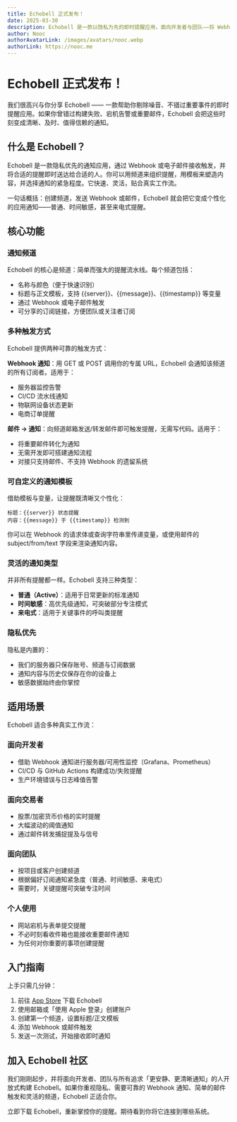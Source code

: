 ```yaml
---
title: Echobell 正式发布！
date: 2025-03-30
description: Echobell 是一款以隐私为先的即时提醒应用，面向开发者与团队——将 Webhook 或邮件触发转化为时间敏感与来电式通知，支持频道与模板。
author: Nooc
authorAvatarLink: /images/avatars/nooc.webp
authorLink: https://nooc.me
---
```


# Echobell 正式发布！

我们很高兴与你分享 Echobell —— 一款帮助你剔除噪音、不错过重要事件的即时提醒应用。如果你曾错过构建失败、宕机告警或重要邮件，Echobell 会把这些时刻变成清晰、及时、值得信赖的通知。

## 什么是 Echobell？

Echobell 是一款隐私优先的通知应用，通过 Webhook 或电子邮件接收触发，并将合适的提醒即时送达给合适的人。你可以用频道来组织提醒，用模板来塑造内容，并选择通知的紧急程度。它快速、灵活，贴合真实工作流。

一句话概括：创建频道，发送 Webhook 或邮件，Echobell 就会把它变成个性化的应用通知——普通、时间敏感，甚至来电式提醒。

## 核心功能

### 通知频道

Echobell 的核心是频道：简单而强大的提醒流水线。每个频道包括：

- 名称与颜色（便于快速识别）
- 标题与正文模板，支持 {{server}}、{{message}}、{{timestamp}} 等变量
- 通过 Webhook 或电子邮件触发
- 可分享的订阅链接，方便团队或关注者订阅

### 多种触发方式

Echobell 提供两种可靠的触发方式：

**Webhook 通知**：用 GET 或 POST 调用你的专属 URL，Echobell 会通知该频道的所有订阅者。适用于：

- 服务器监控告警
- CI/CD 流水线通知
- 物联网设备状态更新
- 电商订单提醒

**邮件 → 通知**：向频道邮箱发送/转发邮件即可触发提醒，无需写代码。适用于：

- 将重要邮件转化为通知
- 无需开发即可搭建通知流程
- 对接只支持邮件、不支持 Webhook 的遗留系统

### 可自定义的通知模板

借助模板与变量，让提醒既清晰又个性化：

```
标题：{{server}} 状态提醒
内容：{{message}} 于 {{timestamp}} 检测到
```

你可以在 Webhook 的请求体或查询字符串里传递变量，或使用邮件的 subject/from/text 字段来渲染通知内容。

### 灵活的通知类型

并非所有提醒都一样。Echobell 支持三种类型：

- **普通（Active）**：适用于日常更新的标准通知
- **时间敏感**：高优先级通知，可突破部分专注模式
- **来电式**：适用于关键事件的呼叫类提醒

### 隐私优先

隐私是内置的：

- 我们的服务器只保存账号、频道与订阅数据
- 通知内容与历史仅保存在你的设备上
- 敏感数据始终由你掌控

## 适用场景

Echobell 适合多种真实工作流：

### 面向开发者

- 借助 Webhook 通知进行服务器/可用性监控（Grafana、Prometheus）
- CI/CD 与 GitHub Actions 构建成功/失败提醒
- 生产环境错误与日志峰值告警

### 面向交易者

- 股票/加密货币价格的实时提醒
- 大幅波动的阈值通知
- 通过邮件转发捕捉提及与信号

### 面向团队

- 按项目或客户创建频道
- 根据偏好订阅通知紧急度（普通、时间敏感、来电式）
- 需要时，关键提醒可突破专注时间

### 个人使用

- 网站宕机与表单提交提醒
- 不必时刻看收件箱也能接收重要邮件通知
- 为任何对你重要的事项创建提醒

## 入门指南

上手只需几分钟：

1. 前往 [App Store](https://apps.apple.com/app/id6743597198) 下载 Echobell
2. 使用邮箱或「使用 Apple 登录」创建账户
3. 创建第一个频道，设置标题/正文模板
4. 添加 Webhook 或邮件触发
5. 发送一次测试，开始接收即时通知

## 加入 Echobell 社区

我们刚刚起步，并将面向开发者、团队与所有追求「更安静、更清晰通知」的人开放式构建 Echobell。如果你重视隐私、需要可靠的 Webhook 通知、简单的邮件触发和灵活的频道，Echobell 正适合你。

立即下载 Echobell，重新掌控你的提醒。期待看到你将它连接到哪些系统。
